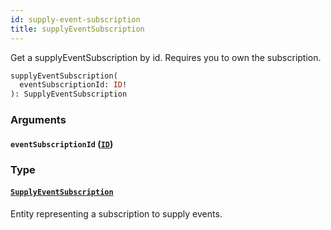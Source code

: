 ```yaml
---
id: supply-event-subscription
title: supplyEventSubscription
---
```



Get a supplyEventSubscription by id. Requires you to own the subscription.


```graphql
supplyEventSubscription(
  eventSubscriptionId: ID!
): SupplyEventSubscription

```


### Arguments

#### `eventSubscriptionId` ([`ID`](/developers/supplier-apis/supply-api/graphql/reference/scalars/id))




### Type

#### [`SupplyEventSubscription`](/developers/supplier-apis/supply-api/graphql/reference/objects/supply-event-subscription) 

Entity representing a subscription to supply events.





